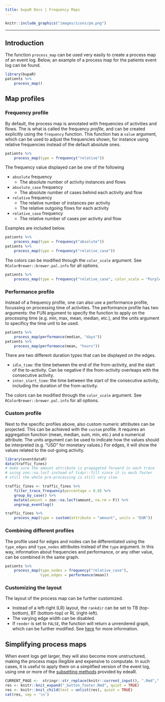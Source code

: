 ```yaml
---
title: bupaR Docs | Frequency Maps
---
```



```r
knitr::include_graphics("images/icons/pm.png")
```

***



## Introduction


The function `process_map` can be used very easily to create a process map of an event log. Below, an example of a process map for the patients event log can be found.


```r
library(bupaR)
patients %>%
	process_map()
```

## Map profiles

### Frequency profile

By default, the process map is annotated with frequencies of activities and flows. The is what is called the frequency _profile_, and can be created explicitly using the  `frequency` function. This function has a `value` argument, which can be used to adjust the frequencies shown, for instance using relative frequencies instead of the default absolute ones.


```r
patients %>%
	process_map(type = frequency("relative"))
```

The frequency value displayed can be one of the following

*	`absolute` frequency
	*	The absolute number of activity instances and flows
*	`absolute_case` frequency
	*	The absolute number of cases behind each activity and flow
*	`relative` frequency
	* 	The relative number of instances per activity
	*	The relative outgoing flows for each activity
*	`relative_case` frequency
	*	The relative number of cases per activity and flow
	
Examples are included below.

```r
patients %>%
	process_map(type = frequency("absolute"))
patients %>%
	process_map(type = frequency("relative_case"))
```

The colors can be modified through the `color_scale` argument. See `RColorBrewer::brewer.pal.info` for all options. 

```r
patients %>%
	process_map(type = frequency("relative_case", color_scale = "Purples"))
```



### Performance profile

Instead of a frequency profile, one can also use a performance profile, focussing on processing time of activities. The performance profile has two arguments: the FUN argument to specify the function to apply on the processing time (e.g. min, max, mean, median, etc.), and the units argument to specificy the time unit to be used.

```r
patients %>%
	process_map(performance(median, "days"))
patients %>%
	process_map(performance(mean, "hours"))
```

There are two different duration types that can be displayed on the edges.

*	`idle_time`: the time between the end of the from-activity, and the start of the to-activity. Can be negative if the from-activity overleaps with the consecutive activity.
*	`inter_start_time`: the time between the start of the consecutive activity, including the duration of the from-activity. 

The colors can be modified through the `color_scale` argument. See `RColorBrewer::brewer.pal.info` for all options. 

### Custom profile

Next to the specific profiles above, also custom numeric attributes can be projected. This can be achieved with the `custom` profile. It requires an aggregation function (mean, median, sum, min, etc.) and a numerical attribute. The units argument can be used to indicate how the values should be interpreted (e.g. "USD" for monetary values.) For edges, it will show the values related to the out-going activity. 

```r
library(eventdataR)
data(traffic_fines)
# make sure the amount attribute is propagated forward in each trace
# using zoo::na.locf instead of tidyr::fill since it is much faster
# still the whole pre-processing is still very slow

traffic_fines <- traffic_fines %>%
	filter_trace_frequency(percentage = 0.8) %>%
	group_by_case() %>%
	mutate(amount = zoo::na.locf(amount, na.rm = F)) %>%
	ungroup_eventlog()
```

```r
traffic_fines %>% 
	process_map(type = custom(attribute = "amount", units = "EUR"))

```


### Combining different profiles

The profile used for edges and nodes can be differentiated using the `type_edges` and `type_nodes` attributes instead of the `type` argument. In this way, information about frequencies and performance, or any other value, can be combined in the same graph.

```r
patients %>%
	process_map(type_nodes = frequency("relative_case"),
				type_edges = performance(mean))
```

### Customizing the layout

The layout of the process map can be further customized.

*	Instead of a left-right (LR) layout, the `rankdir` can be set to TB (top-bottom), BT (bottom-top) or RL (right-left).
*	The varying edge width can be disabled.
*	If `render` is set to `FALSE`, the function will return a unrendered graph, which can be further modified. See [here](http://rich-iannone.github.io/DiagrammeR/) for more information.



## Simplifying process maps

When event logs get larger, they will also become more unstructured, making the process maps illegible and expensive to computate. In such cases, it is useful to apply them on a simplified version of the event log, using one or more of the [subsetting methods](http://www.bupar.net/subsetting.html) provided by edeaR. 


```r
CURRENT_PAGE <-  stringr::str_replace(knitr::current_input(), ".Rmd",".html")
res <- knitr::knit_expand("_button_footer.Rmd", quiet = TRUE)
res <- knitr::knit_child(text = unlist(res), quiet = TRUE)
cat(res, sep = '\n')
```
